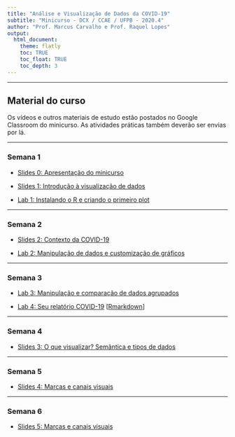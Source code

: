 ```yaml
---
title: "Análise e Visualização de Dados da COVID-19"
subtitle: "Minicurso - DCX / CCAE / UFPB - 2020.4"
author: "Prof. Marcus Carvalho e Prof. Raquel Lopes"
output:
  html_document:
    theme: flatly
    toc: TRUE
    toc_float: TRUE
    toc_depth: 3
---
```


******

## Material do curso

Os vídeos e outros materiais de estudo estão postados no Google Classroom do minicurso.
As atividades práticas também deverão ser envias por lá.

******

### Semana 1

- [Slides 0: Apresentação do minicurso](slides/00-apresentacao.html)

- [Slides 1: Introdução à visualização de dados](slides/01-introducao-vis.html)

- [Lab 1: Instalando o R e criando o primeiro plot](labs/01-instalacao_r.html)

******

### Semana 2

- [Slides 2: Contexto da COVID-19](slides/02-contexto-covid.html)

- [Lab 2: Manipulação de dados e customização de gráficos](labs/02-manipulacao_customizacao.html)

******

### Semana 3

- [Lab 3: Manipulação e comparação de dados agrupados](labs/03-comparacao.html)

- [Lab 4: Seu relatório COVID-19](labs/04-seu_relatorio_covid19.html) [[Rmarkdown](https://github.com/analise-de-dados-ufpb/vis-covid/blob/master/labs/04-seu_relatorio_covid19.Rmd)]

******

### Semana 4

- [Slides 3: O que visualizar? Semântica e tipos de dados](slides/03-o-que-visualizar.html)

******

### Semana 5

- [Slides 4: Marcas e canais visuais](slides/04-marcas-canais.html)

******

### Semana 6

- [Slides 5: Marcas e canais visuais](slides/05-eda.html)


